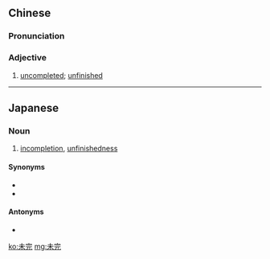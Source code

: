 ==Chinese==
{{zh-forms}}

===Pronunciation===
{{zh-pron
|m=wèiwán
|c=mei6 jyun4
|cat=a
}}

===Adjective===
{{zh-adj}}

# [[uncompleted]]; [[unfinished]]

----

==Japanese==
{{ja-kanjitab|み|かん|yomi=o}}

===Noun===
{{ja-noun|みかん}}

# [[incompletion]], [[unfinishedness]]

====Synonyms====
* {{l|ja|未完成}}
* {{l|ja|途中}}

====Antonyms====
* {{l|ja|完成}}

[[ko:未完]]
[[mg:未完]]